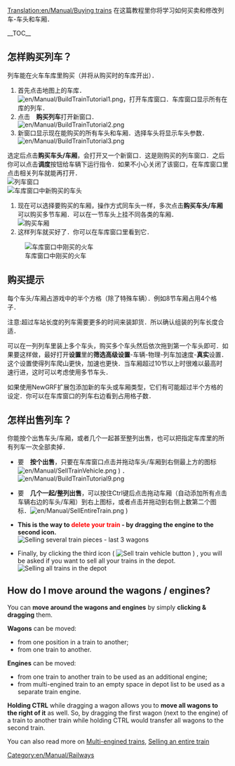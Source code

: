 [[Translation:en/Manual/Buying trains]]
{{zh/Manual/Tutorial/教程}}
在这篇教程里你将学习如何买卖和修改列车-车头和车厢．

__TOC__ 
==怎样购买列车？==
列车能在火车车库里购买（并将从购买时的车库开出）．
#首先点击地图上的车库．<br/>[[File:en/Manual/BuildTrainTutorial1.png|none|frame]]，打开车库窗口．车库窗口显示所有在库的列车．
#点击　'''购买列车'''打开新窗口．<br/>[[File:en/Manual/BuildTrainTutorial2.png|none|frame]]
#新窗口显示现在能购买的所有车头和车厢．选择车头将显示车头参数．[[File:en/Manual/BuildTrainTutorial3.png|none|frame]]<br/>
选定后点击'''购买车头/车厢'''，会打开又一个新窗口．这是刚购买的列车窗口．之后你可以点击'''调度'''按钮给车辆下运行指令．如果不小心关闭了该窗口，在车库窗口里点击相关列车就能再打开．<br/>
[[File:en/Manual/BuildTrainTutorial5.png|none|frame|列车窗口]]
<br/>[[File:en/Manual/BuildTrainTutorial4.png|none|frame|车库窗口中新购买的车头]]
#现在可以选择要购买的车厢，操作方式同车头一样，多次点击'''购买车头/车厢'''可以购买多节车厢．可以在一节车头上挂不同各类的车厢．<br/>[[File:en/Manual/BuildTrainTutorial6.png|none|frame|购买车厢]]
#这样列车就买好了．你可以在车库窗口里看到它．<br/>
[[File:en/Manual/BuildTrainTutorial7.png|none|frame|车库窗口中刚买的火车]]

==购买提示==
每个车头/车厢占游戏中的半个方格（除了特殊车辆）．例如8节车厢占用4个格子．

注意:超过车站长度的列车需要更多的时间来装卸货．所以确认组装的列车长度合适．

可以在一列列车里装上多个车头，购买多个车头然后依次拖到第一个车头即可．如果要这样做，最好打开'''设置'''里的'''筛选高级设置'''-车辆-物理-列车加速度-'''真实'''设置．这个设置使得列车爬山更快，加速也更快．当车厢超过10节以上时很难以最高时速行进，这时可以考虑使用多节车头．

如果使用NewGRF扩展包添加新的车头或车厢类型，它们有可能超过半个方格的设定．你可以在车库窗口的列车右边看到占用格子数．

==怎样出售列车？==
你能按个出售车头/车厢，或者几个一起甚至整列出售，也可以把指定车库里的所有列车一次全部卖掉．

*要　'''按个出售'''，只要在车库窗口点击并拖动车头/车厢到右侧最上方的图标[[File:en/Manual/SellTrainVehicle.png]] ) ．<br/>[[File:en/Manual/BuildTrainTutorial9.png|none|frame]]

*要　'''几个一起/整列出售'''，可以按住Ctrl键后点击拖动车厢（自动添加所有点击车辆右边的车头/车厢）到右上图标，或者点击并拖动到右侧上数第二个图标．[[File:en/Manual/SellEntireTrain.png]] ) 

* '''This is the way to <font color='red'>delete your train</font> - by dragging the engine to the second icon.'''<br/>[[File:en/Manual/BuildTrainTutorial10.png|none|frame|Selling several train pieces - last 3 wagons]]

* Finally, by clicking the third icon ( [[File:en/Manual/SellAllTrains.png|Sell train vehicle button]] ) , you will be asked if you want to sell all your trains in the depot.<br/>[[File:en/Manual/BuildTrainTutorial11.png|none|frame|Selling all trains in the depot]]

==How do I move around the wagons / engines?==

You can '''move around the wagons and engines''' by simply '''clicking & dragging''' them.

'''Wagons''' can be moved:
* from one position in a train to another;
* from one train to another.
'''Engines''' can be moved:
* from one train to another train to be used as an additional engine;
* from multi-engined train to an empty space in depot list to be used as a separate train engine.

'''Holding CTRL''' while dragging a wagon allows you to '''move all wagons to the right of it''' as well. So, by dragging the first wagon (next to the engine) of a train to another train while holding CTRL would transfer all wagons to the second train.

You can also read more on [[en/Archive/Manual/Multiheaded trains|Multi-engined trains]], [[en/Manual/Sell entire train|Selling an entire train]]

[[Category:en/Manual/Railways]]